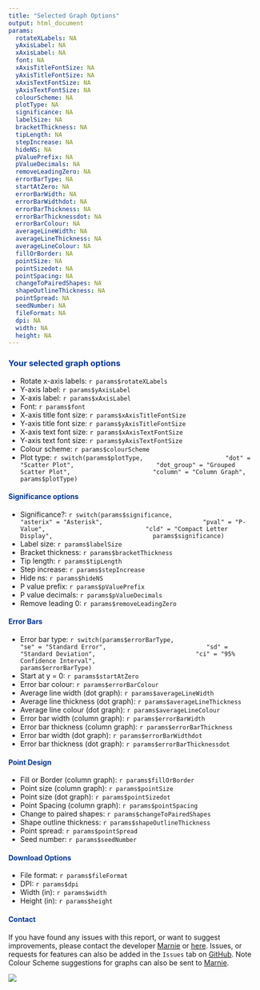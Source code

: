 ```yaml
---
title: "Selected Graph Options"
output: html_document
params:
  rotateXLabels: NA
  yAxisLabel: NA
  xAxisLabel: NA
  font: NA
  xAxisTitleFontSize: NA
  yAxisTitleFontSize: NA
  xAxisTextFontSize: NA
  yAxisTextFontSize: NA
  colourScheme: NA
  plotType: NA
  significance: NA
  labelSize: NA
  bracketThickness: NA
  tipLength: NA
  stepIncrease: NA
  hideNS: NA
  pValuePrefix: NA
  pValueDecimals: NA
  removeLeadingZero: NA
  errorBarType: NA
  startAtZero: NA
  errorBarWidth: NA
  errorBarWidthdot: NA
  errorBarThickness: NA
  errorBarThicknessdot: NA
  errorBarColour: NA
  averageLineWidth: NA
  averageLineThickness: NA
  averageLineColour: NA
  fillOrBorder: NA
  pointSize: NA
  pointSizedot: NA
  pointSpacing: NA
  changeToPairedShapes: NA
  shapeOutlineThickness: NA
  pointSpread: NA
  seedNumber: NA
  fileFormat: NA
  dpi: NA
  width: NA
  height: NA
---
```



<style>
h1, h2, h3, h4, h5, h6 {
  color: #00359c;
}
</style>

### Your selected graph options

* Rotate x-axis labels: `r params$rotateXLabels`
* Y-axis label: `r params$yAxisLabel`
* X-axis label: `r params$xAxisLabel`
* Font: `r params$font`
* X-axis title font size: `r params$xAxisTitleFontSize`
* Y-axis title font size: `r params$yAxisTitleFontSize`
* X-axis text font size: `r params$xAxisTextFontSize`
* Y-axis text font size: `r params$yAxisTextFontSize`
* Colour scheme: `r params$colourScheme`
* Plot type: `r switch(params$plotType,
                      "dot" = "Scatter Plot",
                      "dot_group" = "Grouped Scatter Plot",
                      "column" = "Column Graph",
                      params$plotType)` 

#### Significance options

* Significance?: `r switch(params$significance,
                           "asterix" = "Asterisk",
                           "pval" = "P-Value",
                           "cld" = "Compact Letter Display",
                           params$significance)`
* Label size: `r params$labelSize`
* Bracket thickness: `r params$bracketThickness`
* Tip length: `r params$tipLength`
* Step increase: `r params$stepIncrease`
* Hide ns: `r params$hideNS`
* P value prefix: `r params$pValuePrefix`
* P value decimals: `r params$pValueDecimals`
* Remove leading 0: `r params$removeLeadingZero`

#### Error Bars

* Error bar type: `r switch(params$errorBarType,
                           "se" = "Standard Error",
                           "sd" = "Standard Deviation",
                           "ci" = "95% Confidence Interval",
                           params$errorBarType)`
* Start at y = 0: `r params$startAtZero`
* Error bar colour: `r params$errorBarColour`
* Average line width (dot graph): `r params$averageLineWidth`
* Average line thickness (dot graph): `r params$averageLineThickness`
* Average line colour (dot graph): `r params$averageLineColour`
* Error bar width (column graph): `r params$errorBarWidth`
* Error bar thickness (column graph): `r params$errorBarThickness`
* Error bar width (dot graph): `r params$errorBarWidthdot`
* Error bar thickness (dot graph): `r params$errorBarThicknessdot`


#### Point Design

* Fill or Border (column graph): `r params$fillOrBorder`
* Point size (column graph): `r params$pointSize`
* Point size (dot graph): `r params$pointSizedot`
* Point Spacing (column graph): `r params$pointSpacing`
* Change to paired shapes: `r params$changeToPairedShapes`
* Shape outline thickness: `r params$shapeOutlineThickness`
* Point spread: `r params$pointSpread`
* Seed number: `r params$seedNumber`

#### Download Options

* File format: `r params$fileFormat`
* DPI: `r params$dpi`
* Width (in): `r params$width`
* Height (in): `r params$height`

#### **Contact**

If you have found any issues with this report, or want to suggest improvements, please contact the developer [Marnie](mailto:mlm715@uowmail.edu.au) or [here](mailto:mmaddock@uow.edu.au). Issues, or requests for features can also be added in the `Issues` tab on [GitHub](https://github.com/MarnieMaddock/ProntoPCR/issues). Note Colour Scheme suggestions for graphs can also be sent to [Marnie](mailto:mlm715@uowmail.edu.au?subject=ProntoPCR Colour Request&body=Hi, I have a colour scheme request. Here is a list of colours in order. Please use hex codes, e.g. #000000, #63b8ff:).

![](www/footer.svg)